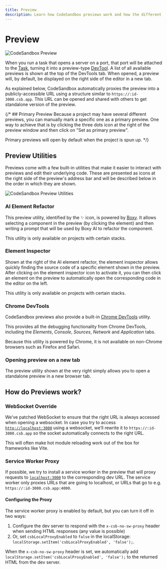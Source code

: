 ```yaml
---
title: Preview
description: Learn how CodeSandbox previews work and how the different preview utilities can boost your productivity.
---
```



# Preview

![CodeSandbox Preview](../images/devtools-cover-preview.jpg)

When you run a task that opens a server on a port, that port will be attached to the [Task](./task), turning it into a preview-type [DevTool](./devtools). A list of all available previews is shown at the top of the DevTools tab. When opened, a preview will, by default, be displayed on the right side of the editor in a new tab.

As explained below, CodeSandbox automatically proxies the preview into a publicly-accessible URL using a structure similar to `https://:id-3000.csb.app`. This URL can be opened and shared with others to get standalone version of the preview.

{/* ## Primary Preview
Because a project may have several different previews, you can manually mark a specific one as a primary preview. One way to achieve that is by clicking the three dots icon at the right of the preview window and then click on "Set as primary preview".

Primary previews will open by default when the project is spun up. */}

## Preview Utilities

Previews come with a few built-in utilities that make it easier to interact with previews and edit their underlying code. These are presented as icons at the right side of the preview's address bar and will be described below in the order in which they are shown.

![CodeSandbox Preview Utilities](../images/preview-utilities.jpg)

### AI Element Refactor
This preview utility, identified by the ✨ icon, is powered by [Boxy](/learn/ai/boxy). It allows selecting a component in the preview (by clicking the element) and then writing a prompt that will be used by Boxy AI to refactor the component.

<Callout emoji="⚠️">
This utility is only available on projects with certain stacks.
</Callout>

### Element Inspector
Shown at the right of the AI element refactor, the element inspector allows quickly finding the source code of a specific element shown in the preview. After clicking on the element inspector icon to activate it, you can then click an element on the preview to automatically open the corresponding code in the editor on the left.

<Callout emoji="⚠️">
This utility is only available on projects with certain stacks.
</Callout>

### Chrome DevTools

CodeSandbox previews also provide a built-in [Chrome DevTools](https://developer.chrome.com/docs/devtools/) utility.

This provides all the debugging functionality from Chrome DevTools, including the _Elements_, _Console_, _Sources_, _Network_ and _Application_ tabs.

<Callout emoji="⚠️">
Because this utility is powered by Chrome, it is not available on non-Chrome browsers such as Firefox and Safari.
</Callout>

### Opening preview on a new tab
The preview utility shown at the very right simply allows you to open a standalone preview in a new browser tab.

## How do Previews work?

### WebSocket Override

We’ve patched WebSocket to ensure that the right URL is always accessed when opening a websocket. In case you try to access [`http://localhost:3000`](http://localhost:3000) using a websocket, we’ll rewrite it to `https://:id-3000.csb.app` so the socket automatically connects to the right URL.

This will often make hot module reloading work out of the box for frameworks like Vite.

### Service Worker Proxy

If possible, we try to install a service worker in the preview that will proxy requests to [`localhost:3000`](http://localhost:3000) to the corresponding dev URL. The service worker only proxies URLs that are going to localhost, or URLs that go to e.g. `https://:id-3000.csb.app:4000`.

#### Configuring the Proxy

The service worker proxy is enabled by default, but you can turn it off in two ways:

1. Configure the dev server to respond with the `x-csb-no-sw-proxy` header when sending HTML responses (any value is possible)
2. Or, set `csbLocalProxyEnabled` to `false` in the localStorage: `localStorage.setItem('csbLocalProxyEnabled', 'false');`.

When the `x-csb-no-sw-proxy` header is set, we automatically add `localStorage.setItem('csbLocalProxyEnabled', 'false');` to the returned HTML from the dev server.
